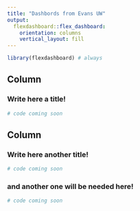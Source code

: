 ```yaml
---
title: "Dashbords from Evans UW"
output: 
  flexdashboard::flex_dashboard:
    orientation: columns
    vertical_layout: fill
---
```


```r
library(flexdashboard) # always
```

Column {data-width=650}
-----------------------------------------------------------------------

[comment]: # (you will change this latter)

### Write here a title!

```r
# code coming soon
```

Column {data-width=350}
-----------------------------------------------------------------------

### Write here another title!

```r
# code coming soon
```

### and another one will be needed here! 

```r
# code coming soon

```

